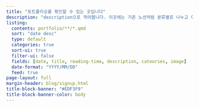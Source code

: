---
title: "포트폴리오를 확인할 수 있는 곳입니다"
description: "description으로 적어봅니다. 이곳에는 기존 노션처럼 분류별로 나누고 이미지와 내용을 확인할 수 있도록 구성할 예정입니다."
listing:
  contents: portfolio/**/*.qmd
  sort: "date desc"
  type: default
  categories: true
  sort-ui: true
  filter-ui: false
  fields: [date, title, reading-time, description, cateories, image]
  date-format: "YYYY/MM/DD"
  feed: true
page-layout: full
margin-header: blog/signup.html
title-block-banner: "#EDF3F9"
title-block-banner-color: body
---
